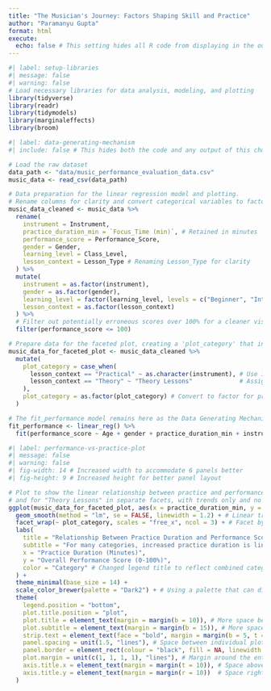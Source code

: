 ```yaml
---
title: "The Musician's Journey: Factors Shaping Skill and Practice"
author: "Paramanyu Gupta"
format: html
execute:
  echo: false # This setting hides all R code from displaying in the output by default
---
```


```r
#| label: setup-libraries
#| message: false
#| warning: false
# Load necessary libraries for data analysis, modeling, and plotting
library(tidyverse)
library(readr)
library(tidymodels)
library(marginaleffects)
library(broom)
```

```r
#| label: data-generating-mechanism
#| include: false # This hides both the code and any output of this chunk from the final document

# Load the raw dataset
data_path <- "data/music_performance_evaluation_data.csv"
music_data <- read_csv(data_path)

# Data preparation for the linear regression model and plotting.
# Rename columns for clarity and convert categorical variables to factors.
music_data_cleaned <- music_data %>%
  rename(
    instrument = Instrument,
    practice_duration_min = `Focus_Time (min)`, # Retained in minutes
    performance_score = Performance_Score,
    gender = Gender,
    learning_level = Class_Level,
    lesson_context = Lesson_Type # Renaming Lesson_Type for clarity
  ) %>%
  mutate(
    instrument = as.factor(instrument),
    gender = as.factor(gender),
    learning_level = factor(learning_level, levels = c("Beginner", "Intermediate", "Advanced"), ordered = TRUE),
    lesson_context = as.factor(lesson_context)
  ) %>%
  # Filter out potentially erroneous scores over 100% for a cleaner visualization
  filter(performance_score <= 100)

# Prepare data for the faceted plot, creating a 'plot_category' that includes instruments and Theory
music_data_for_faceted_plot <- music_data_cleaned %>%
  mutate(
    plot_category = case_when(
      lesson_context == "Practical" ~ as.character(instrument), # Use instrument name for practical lessons
      lesson_context == "Theory" ~ "Theory Lessons"             # Assign "Theory Lessons" for theory lessons
    ),
    plot_category = as.factor(plot_category) # Convert to factor for proper faceting and coloring
  )

# The fit_performance model remains here as the Data Generating Mechanism
fit_performance <- linear_reg() %>%
  fit(performance_score ~ Age + gender + practice_duration_min + instrument, data = music_data_cleaned)
```

```r
#| label: performance-vs-practice-plot
#| message: false
#| warning: false
#| fig-width: 14 # Increased width to accommodate 6 panels better
#| fig-height: 9 # Increased height for better panel layout

# Plot to show the linear relationship between practice and performance for each instrument
# and for "Theory Lessons" in separate facets, with trends only and no individual data points.
ggplot(music_data_for_faceted_plot, aes(x = practice_duration_min, y = performance_score, color = plot_category)) +
  geom_smooth(method = "lm", se = FALSE, linewidth = 1.2) + # Linear trend line without confidence interval, no dots
  facet_wrap(~ plot_category, scales = "free_x", ncol = 3) + # Facet by the new plot_category
  labs(
    title = "Relationship Between Practice Duration and Performance Score",
    subtitle = "For many categories, increased practice duration is linked to improved performance, emphasizing the value of dedicated training in musical skill development.",
    x = "Practice Duration (Minutes)",
    y = "Overall Performance Score (0-100%)",
    color = "Category" # Changed legend title to reflect combined categories
  ) +
  theme_minimal(base_size = 14) +
  scale_color_brewer(palette = "Dark2") + # Using a palette that can distinguish 6 categories well
  theme(
    legend.position = "bottom",
    plot.title.position = "plot",
    plot.title = element_text(margin = margin(b = 10)), # More space below main title
    plot.subtitle = element_text(margin = margin(b = 15)), # More space below subtitle
    strip.text = element_text(face = "bold", margin = margin(b = 5, t = 5)), # Space around facet titles
    panel.spacing = unit(1.5, "lines"), # Space between individual plot panels
    panel.border = element_rect(colour = "black", fill = NA, linewidth = 0.5), # Added simple black borders to panels
    plot.margin = unit(c(1, 1, 1, 1), "lines"), # Margin around the entire plot area
    axis.title.x = element_text(margin = margin(t = 10)), # Space above x-axis title
    axis.title.y = element_text(margin = margin(r = 10))  # Space right of y-axis title
  )
```
